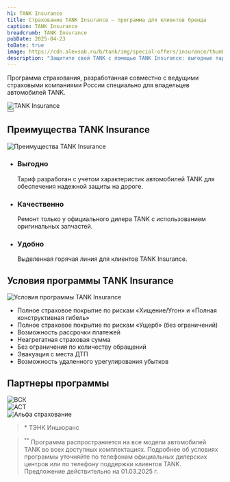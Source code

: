 ```yaml
---
h1: TANK Insurance
title: Страхование TANK Insurance — программа для клиентов бренда
caption: TANK Insurance
breadcrumb: TANK Insurance
pubDate: 2025-04-23
toDate: true
image: https://cdn.alexsab.ru/b/tank/img/special-offers/insurance/thumb.webp
description: "Защитите свой TANK с помощью TANK Insurance: выгодные тарифы, ремонт у официальных дилеров и круглосуточная поддержка от ведущих страховых компаний России."
---
```



Программа страхования, разработанная совместно с ведущими страховыми компаниями России специально для владельцев автомобилей TANK.

<picture>
	<source media="(min-width: 768px)" srcset="https://cdn.alexsab.ru/b/tank/img/special-offers/insurance/1.webp" />
	<img src="https://cdn.alexsab.ru/b/tank/img/special-offers/insurance/thumb.webp" class="mb-10 lg:mb-20 w-full" alt="TANK Insurance" />
</picture>

<div class="text-center mb-20">
  <Button 
    classes="popup-link inline-block !px-4 xl:!px-8 !py-2 xl:!py-3 !text-white !no-underline" 
    url="#common-modal" 
    title="Оставить заявку"
    dataTitle="Оставить заявку"
    dataFormName="TANK Insurance"
  />
</div>

## Преимущества TANK Insurance

<div class="mb-20">
  <CardMedia imgPlacement="right">
    <img slot="card-image" class="max-w-48" src="https://cdn.alexsab.ru/b/tank/img/special-offers/insurance/2.webp" alt="Преимущества TANK Insurance" />
    <Fragment slot="card-content">
      <ul class="list-disc">
        <li class="!mb-8">
          <h3 class="!text-xl !mb-6">Выгодно</h3>
          <p class="font-light">Тариф разработан с учетом характеристик автомобилей TANK для обеспечения надежной защиты на дороге.</p>
          </li>
        <li class="!mb-8">
          <h3 class="!text-xl !mb-6">Качественно</h3>
          <p class="font-light">Ремонт только у официального дилера TANK с использованием оригинальных запчастей.</p>
        </li>
        <li class="!mb-8">
          <h3 class="!text-xl !mb-6">Удобно</h3>
          <p class="font-light">Выделенная горячая линия для клиентов TANK Insurance.</p>
        </li>
      </ul>
    </Fragment>
  </CardMedia>
</div>

## Условия программы TANK Insurance

<div class="mb-20">
  <CardMedia>
    <img slot="card-image" class="max-w-48" src="https://cdn.alexsab.ru/b/tank/img/special-offers/insurance/3.webp" alt="Условия программы TANK Insurance" />
    <Fragment slot="card-content">
      <ul class="list-disc">
        <li>Полное страховое покрытие по рискам «Хищение/Угон» и «Полная конструктивная гибель»</li>
        <li>Полное страховое покрытие по рискам «Ущерб» (без ограничений)</li>
        <li>Возможность рассрочки платежей</li>
        <li>Неагрегатная страховая сумма</li>
        <li>Без ограничения по количеству обращений</li>
        <li>Эвакуация с места ДТП</li>
        <li>Возможность удаленного урегулирования убытков</li>
      </ul>
    </Fragment>
  </CardMedia>
</div>

## Партнеры программы

<div class="my-20 flex flex-col gap-4 md:flex-row md:justify-center">
  <div class="p-4 bg-gray-100 rounded-2xl flex items-center">
    <img src="https://cdn.alexsab.ru/logo/insurance/vsk.svg" class="!max-w-[200px]" alt="ВСК" />
  </div>
  <div class="p-4 bg-gray-100 rounded-2xl flex items-center">
    <img src="https://cdn.alexsab.ru/logo/insurance/ast.svg" class="!max-w-[200px]" alt="АСТ" />
  </div>
  <div class="p-4 bg-gray-100 rounded-2xl flex items-center">
    <img src="https://cdn.alexsab.ru/logo/insurance/alfastrah.svg" class="!max-w-[200px]" alt="Альфа страхование" />
  </div>
</div>

<div class="text-center mb-20">
  <FeedbackForm dataFormName="TANK Insurance" title="Оставьте заявку" />
</div>

<div class="font-light text-gray-500">

> \* ТЭНК Иншюранс
  
> <sup>\*\*</sup> Программа распространяется на все модели автомобилей TANK во всех доступных комплектациях. Подробнее об условиях программы уточняйте по телефонам официальных дилерских центров или по телефону поддержки клиентов TANK. Предложение действительно на 01.03.2025 г.

</div>


